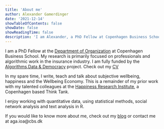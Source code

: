 ```yaml
---
title: 'About me'
author: Alexander Gamerdinger
date: '2021-12-14'
showTableOfContents: false
showDate: false
showReadingTime: false
description: 'I am Alexander, a PhD Fellow at Copenhagen Business School'
---
```


I am a PhD Fellow at the [Department of Organization](https://www.cbs.dk/en/research/departments-and-centres/department-of-organization/staff/agaioa) at Copenhagen Business School. My research is primarily focused on professionals and algorithmic work in the insurance industry. I am fully funded by the [Algorithms,Data & Democracy](https://algoritmer.org/) project. Check out my [CV](160221_CV_AG.pdf)

In my spare time, I write, teach and talk about subjective wellbeing, happiness and the Wellbeing Economy. This is a remainder of my prior work with my talented colleagues at the [Happiness Research Institute](https://happinessresearchinstitute.com), a Copenhagen based Think Tank. 

I enjoy working with quantitative data, using statistical methods, social network analysis and text analysis in R. 

If you would like to know more about me, check out my [blog](/blog/) or contact me at aga.ioa@cbs.dk   






